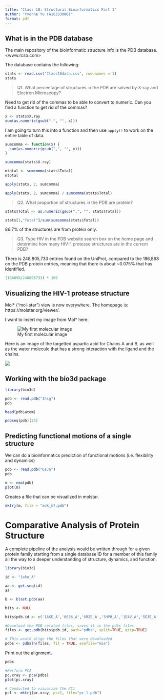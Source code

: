 ```yaml
---
title: "Class 10: Structural Bioinformatics Part 1"
author: "Yvonne Yu (A16333006)"
format: pdf
---
```


## What is in the PDB database

The main repository of the bioinformatic structure info is the PDB database. <www.rcsb.com>

The database contains the following: 

```r
stats <- read.csv("Class10data.csv", row.names = 1)
stats
```

> Q1. What percentage of structures in the PDB are solved by X-ray and Electron Microscopy?

Need to get rid of the commas to be able to convert to numeric. Can you find a function to get rid of the commas?

```r
x <- stats$X.ray
sum(as.numeric(gsub(",", "", x)))

```

I am going to turn this into a function and then use `apply()` to work on the entire table of data. 

```r
sumcomma <- function(x) {
  sum(as.numeric(gsub(",", "", x)))
}

sumcomma(stats$X.ray)
```

```r
ntotal <- sumcomma(stats$Total)
ntotal
```

```r
apply(stats, 2, sumcomma)
```

```r
apply(stats, 2, sumcomma) / sumcomma(stats$Total)
```

> Q2. What proportion of structures in the PDB are protein?

```r
stats$Total <- as.numeric(gsub(",", "", stats$Total))

stats[1,"Total"]/sum(sumcomma(stats$Total))
```
86.7% of the structures are from protein only. 

> Q3. Type HIV in the PDB website search box on the home page and determine how many HIV-1 protease structures are in the current PDB?


There is 248,805,733 entries found on the UniProt, compared to the 186,898 on the PDB protein entries, meaning that there is about ~0.075% that has identified. 

```r
(186898/248805733) * 100
```

## Visualizing the HIV-1 protease structure

Mol* ("mol-star") view is now everywhere. The homepage is: https://molstar.org/viewer/.

I want to insert my image from Mol* here. 

![My first molecular image](1HSG.png)

Here is an image of the targetted aspartic acid for Chains A and B, as well as the water molecule that has a strong interaction with the ligand and the chains. 

![](1HSG.1.png)

## Working with the bio3d package

```r
library(bio3d)
```

```r
pdb <- read.pdb("1hsg")
pdb
```
```r
head(pdb$atom)
```
```r
pdbseq(pdb)[25]
```

## Predicting functional motions of a single structure

We can do a bioinformatics prediction of functional motions (i.e. flexibility and dynamics)

```r
pdb <- read.pdb("6s36")
pdb
```

```r
m <- nma(pdb)
plot(m)
```

Creates a file that can be visualized in molstar. 

```r
mktrj(m, file = "adk_m7.pdb")
```


# Comparative Analysis of Protein Structure

A complete pipeline of the analysis would be written through for a given protein family starting from a single database ID for a member of this family all the way to a deeper understanding of structure, dynamics, and function. 

```r
library(bio3d)
```

```r
id <- "1ake_A"

aa <- get.seq(id)
aa
```

```r
b <- blast.pdb(aa)
```

```r
hits <- NULL

hits$pdb.id <- c('1AKE_A','6S36_A','6RZE_A','3HPR_A','1E4V_A','5EJE_A','1E4Y_A','3X2S_A','6HAP_A','6HAM_A','4K46_A','3GMT_A','4PZL_A')
```

```r
#Download the PDB related files, saves it in the pdbs files
files <- get.pdb(hits$pdb.id, path="pdbs", split=TRUE, gzip=TRUE)
```

```r
# This would align the files that were downloaded
pdbs <- pdbaln(files, fit = TRUE, exefile="msa")
```

Print out the alignment. 
```r
pdbs
```

```r
#Perform PCA
pc.xray <- pca(pdbs)
plot(pc.xray)
```
```r
# Conducted to visualize the PC1 
pc1 <- mktrj(pc.xray, pc=1, file="pc_1.pdb")
```



